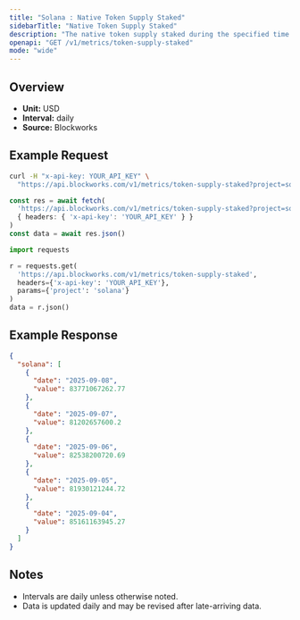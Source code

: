 ```yaml
---
title: "Solana : Native Token Supply Staked"
sidebarTitle: "Native Token Supply Staked"
description: "The native token supply staked during the specified time period for given blockchain."
openapi: "GET /v1/metrics/token-supply-staked"
mode: "wide"
---
```


## Overview

- **Unit:** USD
- **Interval:** daily
- **Source:** Blockworks

## Example Request

<CodeGroup>

```bash cURL
curl -H "x-api-key: YOUR_API_KEY" \
  "https://api.blockworks.com/v1/metrics/token-supply-staked?project=solana"
```

```typescript TypeScript
const res = await fetch(
  'https://api.blockworks.com/v1/metrics/token-supply-staked?project=solana',
  { headers: { 'x-api-key': 'YOUR_API_KEY' } }
)
const data = await res.json()
```

```python Python
import requests

r = requests.get(
  'https://api.blockworks.com/v1/metrics/token-supply-staked',
  headers={'x-api-key': 'YOUR_API_KEY'},
  params={'project': 'solana'}
)
data = r.json()
```

</CodeGroup>

## Example Response

```json
{
  "solana": [
    {
      "date": "2025-09-08",
      "value": 83771067262.77
    },
    {
      "date": "2025-09-07",
      "value": 81202657600.2
    },
    {
      "date": "2025-09-06",
      "value": 82538200720.69
    },
    {
      "date": "2025-09-05",
      "value": 81930121244.72
    },
    {
      "date": "2025-09-04",
      "value": 85161163945.27
    }
  ]
}
```

## Notes
- Intervals are daily unless otherwise noted.
- Data is updated daily and may be revised after late-arriving data.
